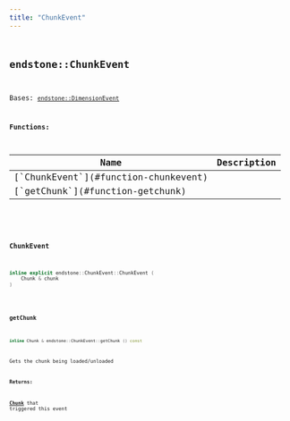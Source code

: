 ```yaml
---
title: "ChunkEvent"
---
```


## <code className="doc-symbol doc-symbol-class"/> endstone::ChunkEvent

Bases: [`endstone::DimensionEvent`](classendstone_1_1_dimension_event.md)
















**Functions:**

<table>
<thead>
   <tr>
      <th>Name</th>
      <th>Description</th>
   </tr>
</thead>
<tbody>
<tr key="classendstone_1_1_chunk_event_1a0a31bd1419d3b2a6ec089b194e11fcb2">
    <td>[`ChunkEvent`](#function-chunkevent)</td>
    <td></td>
</tr>
<tr key="classendstone_1_1_chunk_event_1aa78f307af69ce820f4a75b74a4485f0c">
    <td>[`getChunk`](#function-getchunk)</td>
    <td></td>
</tr>
</tbody>
</table>

### <code className="doc-symbol doc-symbol-function"/> ChunkEvent

```cpp
inline explicit endstone::ChunkEvent::ChunkEvent (
    Chunk & chunk
) 
```


### <code className="doc-symbol doc-symbol-function"/> getChunk

```cpp
inline Chunk & endstone::ChunkEvent::getChunk () const
```


Gets the chunk being loaded/unloaded




**Returns:**

[**Chunk**](classendstone_1_1_chunk.md) that triggered this event 





        